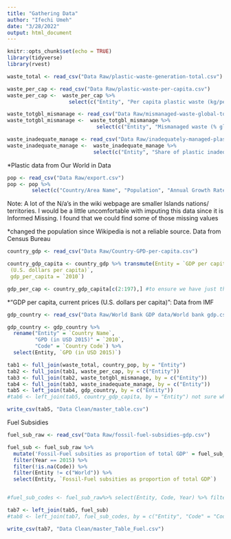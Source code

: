 ```yaml
---
title: "Gathering Data"
author: "Ifechi Umeh"
date: "3/28/2022"
output: html_document
---
```


```r
knitr::opts_chunk$set(echo = TRUE)
library(tidyverse)
library(rvest)
```

```r
waste_total <- read_csv("Data Raw/plastic-waste-generation-total.csv")

waste_per_cap <- read_csv("Data Raw/plastic-waste-per-capita.csv")
waste_per_cap <-  waste_per_cap %>% 
                    select(c("Entity", "Per capita plastic waste (kg/person/day)"))

waste_totgbl_mismanage <- read_csv("Data Raw/mismanaged-waste-global-total.csv")
waste_totgbl_mismanage <-  waste_totgbl_mismanage %>% 
                             select(c("Entity", "Mismanaged waste (% global total)"))

waste_inadequate_manage <- read_csv("Data Raw/inadequately-managed-plastic.csv")
waste_inadequate_manage <-  waste_inadequate_manage %>% 
                            select(c("Entity", "Share of plastic inadequately managed"))
```

*Plastic data from Our World in Data

```r
pop <- read_csv("Data Raw/export.csv")
pop <- pop %>% 
        select(c("Country/Area Name", "Population", "Annual Growth Rate %", "Area (sq km)", "Density (per sq km)"))
```

Note: A lot of the N/a's in the wiki webpage are smaller Islands nations/ territories. I would be a little uncomfortable with imputing this data since it is Informed Missing. I found that we could find some of those missing values

*changed the population since Wikipedia is not a reliable source. Data from Census Bureau



```r
country_gdp <- read_csv("Data Raw/Country-GPD-per-capita.csv")

country_gdp_capita <- country_gdp %>% transmute(Entity = `GDP per capita, current prices
 (U.S. dollars per capita)`,
 gdp_per_capita = `2010`)

gdp_per_cap <- country_gdp_capita[c(2:197),] #to ensure we have just the countries and not regions
```

*"GDP per capita, current prices (U.S. dollars per capita)": Data from IMF


```r
gdp_country <- read_csv("Data Raw/World Bank GDP data/World bank gdp.csv") 

gdp_country <- gdp_country %>% 
  rename("Entity" = `Country Name`,
         "GPD (in USD 2015)" = `2010`,
         "Code" = `Country Code`) %>% 
  select(Entity, `GPD (in USD 2015)`)

```

```r
tab1 <- full_join(waste_total, country_pop, by = "Entity")
tab2 <- full_join(tab1, waste_per_cap, by = c("Entity"))
tab3 <- full_join(tab2, waste_totgbl_mismanage, by = c("Entity"))
tab4 <- full_join(tab3, waste_inadequate_manage, by = c("Entity"))
tab5 <- left_join(tab4, gdp_country, by = c("Entity"))
#tab6 <- left_join(tab5, country_gdp_capita, by = "Entity") not sure what year is the USD in.
```

```r
write_csv(tab5, "Data Clean/master_table.csv")

```


Fuel Subsidies
```r
fuel_sub_raw <- read_csv("Data Raw/fossil-fuel-subsidies-gdp.csv") 

fuel_sub <- fuel_sub_raw %>% 
  mutate('Fossil-Fuel subsities as proportion of total GDP' = fuel_sub_raw$`12.c.1 - Fossil-fuel subsidies (consumption and production) as a proportion of total GDP (%) - ER_FFS_CMPT_GDP`) %>% 
  filter(Year == 2015) %>% 
  filter(!is.na(Code)) %>% 
  filter(Entity != c("World")) %>% 
  select(Entity, `Fossil-Fuel subsities as proportion of total GDP`)


#fuel_sub_codes <- fuel_sub_raw%>% select(Entity, Code, Year) %>% filter(Year == 2015) %>% select(!Year)

tab7 <- left_join(tab5, fuel_sub)
#tab8 <- left_join(tab7, fuel_sub_codes, by = c("Entity", "Code" = "Code"))

write_csv(tab7, "Data Clean/master_Table_Fuel.csv")

```





